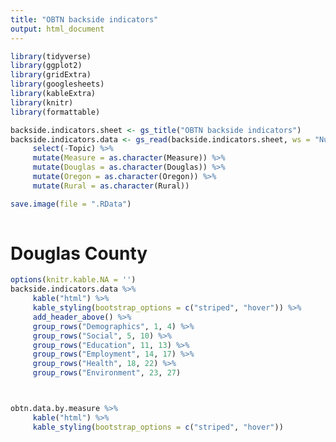 ```yaml
---
title: "OBTN backside indicators"
output: html_document
---
```


```r
library(tidyverse) 
library(ggplot2)
library(gridExtra)
library(googlesheets)
library(kableExtra)
library(knitr)
library(formattable)
```

```r
backside.indicators.sheet <- gs_title("OBTN backside indicators")
backside.indicators.data <- gs_read(backside.indicators.sheet, ws = "Numbers") %>%
     select(-Topic) %>%
     mutate(Measure = as.character(Measure)) %>%
     mutate(Douglas = as.character(Douglas)) %>%
     mutate(Oregon = as.character(Oregon)) %>%
     mutate(Rural = as.character(Rural))

save.image(file = ".RData")
     


```

# Douglas County

```r
options(knitr.kable.NA = '')
backside.indicators.data %>%
     kable("html") %>%
     kable_styling(bootstrap_options = c("striped", "hover")) %>%
     add_header_above() %>%
     group_rows("Demographics", 1, 4) %>%
     group_rows("Social", 5, 10) %>%
     group_rows("Education", 11, 13) %>%
     group_rows("Employment", 14, 17) %>%
     group_rows("Health", 18, 22) %>%
     group_rows("Environment", 23, 27) 



obtn.data.by.measure %>%
     kable("html") %>%
     kable_styling(bootstrap_options = c("striped", "hover")) 

```

